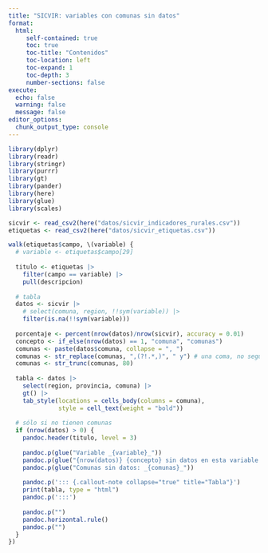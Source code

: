 ```yaml
---
title: "SICVIR: variables con comunas sin datos"
format:
  html: 
     self-contained: true
     toc: true
     toc-title: "Contenidos"
     toc-location: left
     toc-expand: 1
     toc-depth: 3
     number-sections: false
execute: 
  echo: false
  warning: false
  message: false
editor_options: 
  chunk_output_type: console
---
```



```r
library(dplyr)
library(readr)
library(stringr)
library(purrr)
library(gt)
library(pander)
library(here)
library(glue)
library(scales)
```

```r
sicvir <- read_csv2(here("datos/sicvir_indicadores_rurales.csv"))
etiquetas <- read_csv2(here("datos/sicvir_etiquetas.csv"))
```


```r
walk(etiquetas$campo, \(variable) {
  # variable <- etiquetas$campo[29]
  
  titulo <- etiquetas |> 
    filter(campo == variable) |> 
    pull(descripcion)
  
  # tabla
  datos <- sicvir |>
    # select(comuna, region, !!sym(variable)) |> 
    filter(is.na(!!sym(variable)))
  
  porcentaje <- percent(nrow(datos)/nrow(sicvir), accuracy = 0.01)
  concepto <- if_else(nrow(datos) == 1, "comuna", "comunas")
  comunas <- paste(datos$comuna, collapse = ", ")
  comunas <- str_replace(comunas, ",(?!.*,)", " y") # una coma, no seguida de otras comas
  comunas <- str_trunc(comunas, 80)
  
  tabla <- datos |> 
    select(region, provincia, comuna) |> 
    gt() |> 
    tab_style(locations = cells_body(columns = comuna),
              style = cell_text(weight = "bold"))
  
  # sólo si no tienen comunas
  if (nrow(datos) > 0) {
    pandoc.header(titulo, level = 3)
    
    pandoc.p(glue("Variable _{variable}_"))
    pandoc.p(glue("{nrow(datos)} {concepto} sin datos en esta variable ({porcentaje})"))
    pandoc.p(glue("Comunas sin datos: _{comunas}_"))
    
    pandoc.p('::: {.callout-note collapse="true" title="Tabla"}')
    print(tabla, type = "html")
    pandoc.p(':::')
    
    pandoc.p("")
    pandoc.horizontal.rule()
    pandoc.p("")
  }
})

```
